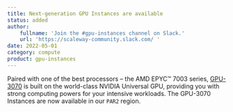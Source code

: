 ```yaml
---
title: Next-generation GPU Instances are available
status: added
author:
    fullname: 'Join the #gpu-instances channel on Slack.'
    url: 'https://scaleway-community.slack.com/ '
date: 2022-05-01
category: compute
product: gpu-instances
---
```


Paired with one of the best processors &#8211; the AMD EPYC™ 7003 series, [GPU-3070](https://www.scaleway.com/en/gpu-3070-instances/) is built on the world-class NVIDIA Universal GPU, providing you with strong computing powers for your intensive workloads. The GPU-3070 Instances are now available in our `PAR2` region.